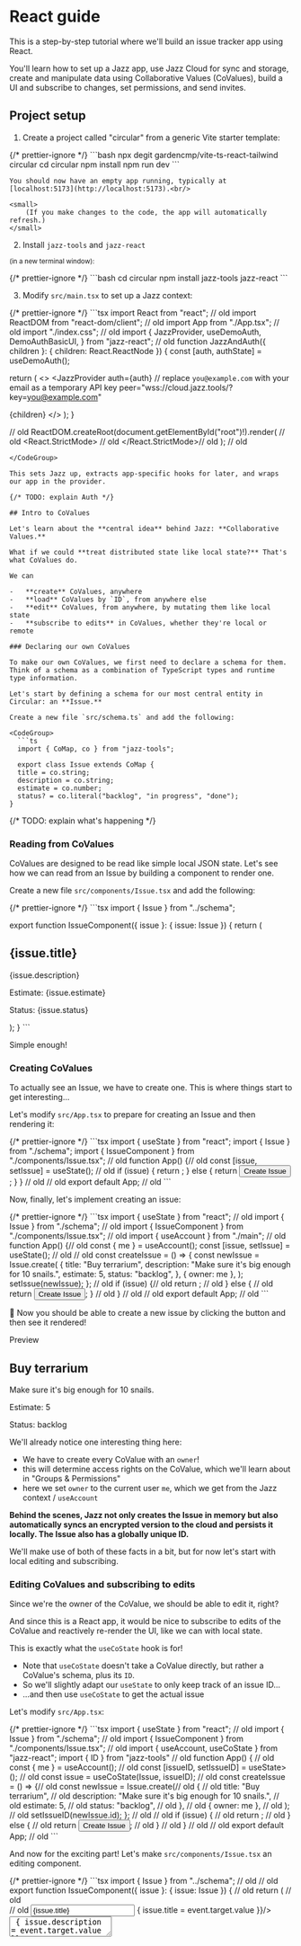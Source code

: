 
# React guide

This is a step-by-step tutorial where we'll build an issue tracker app using React.

You'll learn how to set up a Jazz app, use Jazz Cloud for sync and storage, create and manipulate data using
Collaborative Values (CoValues), build a UI and subscribe to changes, set permissions, and send invites.

## Project setup

1. Create a project called "circular" from a generic Vite starter template:

<CodeGroup>
  {/* prettier-ignore */}
  ```bash
  npx degit gardencmp/vite-ts-react-tailwind circular
  cd circular
  npm install
  npm run dev
  ```
</CodeGroup>

    You should now have an empty app running, typically at [localhost:5173](http://localhost:5173).<br/>

    <small>
        (If you make changes to the code, the app will automatically refresh.)
    </small>

2. Install `jazz-tools` and `jazz-react`<br/>

<small>(in a new terminal window):</small>

<CodeGroup>
  {/* prettier-ignore */}
  ```bash
  cd circular
  npm install jazz-tools jazz-react
  ```
</CodeGroup>

3. Modify `src/main.tsx` to set up a Jazz context:

<CodeGroup>
  {/* prettier-ignore */}
  ```tsx
  import React from "react"; // old
  import ReactDOM from "react-dom/client"; // old
  import App from "./App.tsx"; // old
  import "./index.css"; // old
  import {
  JazzProvider,
  useDemoAuth,
  DemoAuthBasicUI,
} from "jazz-react";
  // old
  function JazzAndAuth({ children }: { children: React.ReactNode }) {
  const [auth, authState] = useDemoAuth();

  return (
  <>
  <JazzProvider
  auth={auth}
  // replace `you@example.com` with your email as a temporary API key
  peer="wss://cloud.jazz.tools/?key=you@example.com"
>
  {children}
</JazzProvider>
<DemoAuthBasicUI appName="Circular" state={authState} />
</>
);
}

// old
ReactDOM.createRoot(document.getElementById("root")!).render( // old
<React.StrictMode> // old
  <JazzAndAuth>
    <App />
  </JazzAndAuth>
</React.StrictMode>// old
); // old
```
</CodeGroup>

This sets Jazz up, extracts app-specific hooks for later, and wraps our app in the provider.

{/* TODO: explain Auth */}

## Intro to CoValues

Let's learn about the **central idea** behind Jazz: **Collaborative Values.**

What if we could **treat distributed state like local state?** That's what CoValues do.

We can

-   **create** CoValues, anywhere
-   **load** CoValues by `ID`, from anywhere else
-   **edit** CoValues, from anywhere, by mutating them like local state
-   **subscribe to edits** in CoValues, whether they're local or remote

### Declaring our own CoValues

To make our own CoValues, we first need to declare a schema for them. Think of a schema as a combination of TypeScript types and runtime type information.

Let's start by defining a schema for our most central entity in Circular: an **Issue.**

Create a new file `src/schema.ts` and add the following:

<CodeGroup>
  ```ts
  import { CoMap, co } from "jazz-tools";

  export class Issue extends CoMap {
  title = co.string;
  description = co.string;
  estimate = co.number;
  status? = co.literal("backlog", "in progress", "done");
}
  ```
</CodeGroup>

{/* TODO: explain what's happening */}

### Reading from CoValues

CoValues are designed to be read like simple local JSON state. Let's see how we can read from an Issue by building a component to render one.

Create a new file `src/components/Issue.tsx` and add the following:

<CodeGroup>
  {/* prettier-ignore */}
  ```tsx
  import { Issue } from "../schema";

  export function IssueComponent({ issue }: { issue: Issue }) {
  return (
  <div className="grid grid-cols-6 text-sm border-r border-b [&>*]:p-2 [&>*]:border-l [&>*]:border-t">
  <h2>{issue.title}</h2>
<p className="col-span-3">{issue.description}</p>
<p>Estimate: {issue.estimate}</p>
<p>Status: {issue.status}</p>
</div>
);
}
```
</CodeGroup>

Simple enough!

### Creating CoValues

To actually see an Issue, we have to create one. This is where things start to get interesting...

Let's modify `src/App.tsx` to prepare for creating an Issue and then rendering it:

<CodeGroup>
  {/* prettier-ignore */}
  ```tsx
  import { useState } from "react";
  import { Issue } from "./schema";
  import { IssueComponent } from "./components/Issue.tsx";
  // old
  function App() {// old
  const [issue, setIssue] = useState<Issue>();
  // old
  if (issue) {
  return <IssueComponent issue={issue} />;
} else {
  return <button>Create Issue</button>;
}
} // old
// old
export default App; // old
```
</CodeGroup>

Now, finally, let's implement creating an issue:

<CodeGroup>
  {/* prettier-ignore */}
  ```tsx
  import { useState } from "react"; // old
  import { Issue } from "./schema"; // old
  import { IssueComponent } from "./components/Issue.tsx"; // old
  import { useAccount } from "./main";
  // old
  function App() {// old
  const { me } = useAccount();
  const [issue, setIssue] = useState<Issue>(); // old
  // old
  const createIssue = () => {
  const newIssue = Issue.create(
{
  title: "Buy terrarium",
  description: "Make sure it's big enough for 10 snails.",
  estimate: 5,
  status: "backlog",
},
{ owner: me },
  );
  setIssue(newIssue);
};
  // old
  if (issue) {// old
  return <IssueComponent issue={issue} />; // old
} else { // old
  return <button onClick={createIssue}>Create Issue</button>;
} // old
} // old
// old
export default App; // old
```
</CodeGroup>

🏁 Now you should be able to create a new issue by clicking the button and then see it rendered!

<div className="text-xs uppercase text-stone-400 dark:text-stone-600 tracking-wider -mb-3">
  Preview
</div>
<div className="p-3 md:-mx-3 rounded border border-stone-100 bg-white dark:bg-black not-prose">
  <div className="grid grid-cols-6 text-sm border-r border-b [&>*]:p-2 [&>*]:border-l [&>*]:border-t">
    <h2>Buy terrarium</h2>
    <p className="col-span-3">Make sure it's big enough for 10 snails.</p>
    <p>Estimate: 5</p>
    <p>Status: backlog</p>
  </div>
</div>

We'll already notice one interesting thing here:

-   We have to create every CoValue with an `owner`!
  -   this will determine access rights on the CoValue, which we'll learn about in "Groups & Permissions"
-   here we set `owner` to the current user `me`, which we get from the Jazz context / `useAccount`

**Behind the scenes, Jazz not only creates the Issue in memory but also automatically syncs an encrypted version to the cloud and persists it locally. The Issue also has a globally unique ID.**

We'll make use of both of these facts in a bit, but for now let's start with local editing and subscribing.

### Editing CoValues and subscribing to edits

Since we're the owner of the CoValue, we should be able to edit it, right?

And since this is a React app, it would be nice to subscribe to edits of the CoValue and reactively re-render the UI, like we can with local state.

This is exactly what the `useCoState` hook is for!

  -   Note that `useCoState` doesn't take a CoValue directly, but rather a CoValue's schema, plus its `ID`.
-   So we'll slightly adapt our `useState` to only keep track of an issue ID...
-   ...and then use `useCoState` to get the actual issue

Let's modify `src/App.tsx`:

<CodeGroup>
  {/* prettier-ignore */}
  ```tsx
  import { useState } from "react"; // old
  import { Issue } from "./schema"; // old
  import { IssueComponent } from "./components/Issue.tsx"; // old
  import { useAccount, useCoState } from "jazz-react";
  import { ID } from "jazz-tools"
  // old
  function App() { // old
  const { me } = useAccount(); // old
  const [issueID, setIssueID] = useState<ID<Issue>>();
  // old
  const issue = useCoState(Issue, issueID);
  // old
  const createIssue = () => {// old
  const newIssue = Issue.create(// old
{ // old
  title: "Buy terrarium", // old
  description: "Make sure it's big enough for 10 snails.", // old
  estimate: 5, // old
  status: "backlog", // old
}, // old
{ owner: me }, // old
  ); // old
  setIssueID(newIssue.id);
}; // old
  // old
  if (issue) { // old
  return <IssueComponent issue={issue} />; // old
} else { // old
  return <button onClick={createIssue}>Create Issue</button>; // old
} // old
} // old
// old
export default App; // old
```
</CodeGroup>

And now for the exciting part! Let's make `src/components/Issue.tsx` an editing component.

<CodeGroup>
  {/* prettier-ignore */}
  ```tsx
  import { Issue } from "../schema"; // old
  // old
  export function IssueComponent({ issue }: { issue: Issue }) { // old
  return ( // old
  <div className="grid grid-cols-6 text-sm border-r border-b [&>*]:p-2 [&>*]:border-l [&>*]:border-t"> // old
  <input type="text"
  value={issue.title}
  onChange={(event) => { issue.title = event.target.value }}/>
<textarea className="col-span-3"
          value={issue.description}
          onChange={(event) => { issue.description = event.target.value }}/>
<label className="flex">
  Estimate:
  <input type="number" className="text-right min-w-0"
         value={issue.estimate}
         onChange={(event) => { issue.estimate = Number(event.target.value) }}/>
</label>
<select
  value={issue.status}
  onChange={(event) => {
    issue.status = event.target.value as "backlog" | "in progress" | "done"
  }}
>
  <option value="backlog">Backlog</option>
  <option value="in progress">In Progress</option>
  <option value="done">Done</option>
</select>
</div> // old
); // old
} // old
```
</CodeGroup>

<div className="text-xs uppercase text-stone-400 dark:text-stone-600 tracking-wider -mb-3">
  Preview
</div>
<div className="p-3 md:-mx-3 rounded border border-stone-100 bg-white dark:bg-black not-prose">
  <div className="grid grid-cols-6 text-sm border-r border-b [&>*]:p-2 [&>*]:border-l [&>*]:border-t">
    <input type="text" value={"Buy terrarium"} />
    <input
      type="text"
      className="col-span-3"
      value={"Make sure it's big enough for 10 snails."}
    />
    <label className="flex">
      Estimate:{" "}
      <input type="number" value={5} className="text-right min-w-0" />
    </label>
    <select value={"backlog"}>
      <option value="backlog">Backlog</option>
      <option value="in progress">In Progress</option>
      <option value="done">Done</option>
    </select>
  </div>
</div>

🏁 Now you should be able to edit the issue after creating it!

You'll immediately notice that we're doing something non-idiomatic for React: we mutate the issue directly, by assigning to its properties.

This works because CoValues

-   intercept these edits
-   update their local view accordingly (React doesn't really care after rendering)
-   notify subscribers of the change (who will receive a fresh, updated view of the CoValue)

<aside className="text-sm border border-stone-300 dark:border-stone-700 rounded px-4 my-4 max-w-3xl [&_pre]:mx-0">
  <h4 className="not-prose text-base py-2 mb-3 px-4 border-b border-stone-300 dark:border-stone-700">💡 A Quick Overview of Subscribing to CoValues</h4>

  There are three main ways to subscribe to a CoValue:

  1.  Directly on an instance:

  <CodeGroup size="sm">
    ```ts
    const unsub = issue.subscribe([], (updatedIssue) => console.log(updatedIssue));
    ```
  </CodeGroup>

  2.  If you only have an ID (this will load the issue if needed):

  <CodeGroup size="sm">
    ```ts
    const unsub = Issue.subscribe(issueID, me, [], (updatedIssue) => {
    console.log(updatedIssue);
  });
    ```
  </CodeGroup>

  3.  If you're in a React component, to re-render reactively:

  `tsx
  const issue = useCoState(Issue, issueID);
  `


  By the way, `useCoState` is basically just an optimized version of
  <CodeGroup size="sm">
    ```ts
    function useCoState<V extends CoValue>(Schema: CoValueClass<V>, id?: ID<V>): V | undefined {
    const { me } = useAccount();
    const [value, setValue] = useState<V>();

    useEffect(() => Schema.subscribe(id, me, [], setValue), [id]);

    return value;
  }
    ```
  </CodeGroup>

</aside>

We have one subscriber on our Issue, with `useCoState` in `src/App.tsx`, which will cause the `App` component and its children **to** re-render whenever the Issue changes.

### Automatic local & cloud persistence

So far our Issue CoValues just looked like ephemeral local state. We'll now start exploring the first main feature that makes CoValues special: **automatic persistence.**

Actually, all the Issue CoValues we've created so far **have already been automatically persisted** to the cloud and locally - but we lose track of their ID after a reload.

So let's store the ID in the browser's URL and make sure our useState is in sync with that.

<CodeGroup>
  {/* prettier-ignore */}
  ```tsx
  import { useState } from "react"; // old
  import { Issue } from "./schema"; // old
  import { IssueComponent } from "./components/Issue.tsx"; // old
  import { useAccount, useCoState } from "jazz-react"; // old
  import { ID } from "jazz-tools" // old
  // old
  function App() { // old
  const { me } = useAccount(); // old
  const [issueID, setIssueID] = useState<ID<Issue> | undefined>(
  (window.location.search?.replace("?issue=", "") || undefined) as ID<Issue> | undefined,
  );
  // old
  const issue = useCoState(Issue, issueID); // old
  // old
  const createIssue = () => {// old
  const newIssue = Issue.create(// old
{ // old
  title: "Buy terrarium", // old
  description: "Make sure it's big enough for 10 snails.", // old
  estimate: 5, // old
  status: "backlog", // old
}, // old
{ owner: me }, // old
  ); // old
  setIssueID(newIssue.id); // old
  window.history.pushState({}, "", `?issue=${newIssue.id}`);
}; // old
  // old
  if (issue) { // old
  return <IssueComponent issue={issue} />; // old
} else { // old
  return <button onClick={createIssue}>Create Issue</button>; // old
} // old
} // old
// old
export default App; // old
```
</CodeGroup>

🏁 Now you should be able to create an issue, edit it, reload the page, and still see the same issue.

### Remote sync

To see that sync is also already working, try the following:

-   copy the URL to a new tab in the same browser window and see the same issue
-   edit the issue and see the changes reflected in the other tab!

This works because we load the issue as the same account that created it and owns it (remember how you set `{ owner: me }`).

But how can we share an Issue with someone else?

### Simple public sharing

We'll learn more about access control in "Groups & Permissions", but for now let's build a super simple way of sharing an Issue by just making it publicly readable & writable.

All we have to do is create a new group to own each new issue and add "everyone" as a "writer":

<CodeGroup>
  {/* prettier-ignore */}
  ```tsx
  import { useState } from "react"; // old
  import { Issue } from "./schema"; // old
  import { IssueComponent } from "./components/Issue.tsx"; // old
  import { useAccount, useCoState } from "jazz-react"; // old
  import { ID, Group } from "jazz-tools"
  // old
  function App() { // old
  const { me } = useAccount(); // old
  const [issueID, setIssueID] = useState<ID<Issue> | undefined>(// old
  (window.location.search?.replace("?issue=", "") || undefined) as ID<Issue> | undefined,// old
  ); // old
  // old
  const issue = useCoState(Issue, issueID); // old
  // old
  const createIssue = () => { // old
  const group = Group.create({ owner: me });
  group.addMember("everyone", "writer");
  // old
  const newIssue = Issue.create( // old
{ // old
  title: "Buy terrarium", // old
  description: "Make sure it's big enough for 10 snails.", // old
  estimate: 5, // old
  status: "backlog", // old
}, // old
{ owner: group },
  ); // old
  setIssueID(newIssue.id); // old
  window.history.pushState({}, "", `?issue=${newIssue.id}`); // old
}; // old
  // old
  if (issue) { // old
  return <IssueComponent issue={issue} />; // old
} else { // old
  return <button onClick={createIssue}>Create Issue</button>; // old
} // old
} // old
// old
export default App; // old
```
</CodeGroup>

🏁 Now you should be able to open the Issue (with its unique URL) on another device or browser, or send it to a friend and you should be able to **edit it together in realtime!**

This concludes our intro to the essence of CoValues. Hopefully you're starting to have a feeling for how CoValues behave and how they're magically available everywhere.

## Refs & auto-subscribe

Now let's have a look at how to compose CoValues into more complex structures and build a whole app around them.

Let's extend our two data model to include "Projects" which have a list of tasks and some properties of their own.

Using plain objects, you would probably type a Project like this:

<CodeGroup>
  ```ts
  type Project = {
  name: string;
  issues: Issue[];
};
  ```
</CodeGroup>

In order to create this more complex structure in a fully collaborative way, we're going to need _references_ that allow us to nest or link CoValues.

Add the following to `src/schema.ts`:

<CodeGroup>
  ```ts
  import { CoMap, CoList, co } from "jazz-tools";
  // old
  export class Issue extends CoMap { // old
  title = co.string; // old
  description = co.string; // old
  estimate = co.number; // old
  status? = co.literal("backlog", "in progress", "done"); // old
} // old
  // old
  export class ListOfIssues extends CoList.Of(co.ref(Issue)) {}

  export class Project extends CoMap {
  name = co.string;
  issues = co.ref(ListOfIssues);
}
  ```
</CodeGroup>

Now let's change things up a bit in terms of components as well.

First, we'll change `App.tsx` to create and render `Project`s instead of `Issue`s. (We'll move the `useCoState` into the `ProjectComponent` we'll create in a second).

<CodeGroup>
  {/* prettier-ignore */}
  ```tsx
  import { useState } from "react"; // old
  import { Project, ListOfIssues } from "./schema";
  import { ProjectComponent } from "./components/Project.tsx";
  import { useAccount } from "jazz-react";
  import { ID, Group } from "jazz-tools"
  // old
  function App() { // old
  const { me } = useAccount(); // old
  const [projectID, setProjectID] = useState<ID<Project> | undefined>(
  (window.location.search?.replace("?project=", "") || undefined) as ID<Project> | undefined
  );
  // old
  const issue = useCoState(Issue, issueID); // *bin*
  // old
  const createProject = () => {
  const group = Group.create({ owner: me });
  group.addMember("everyone", "writer");

  const newProject = Project.create(
{
  name: "New Project",
  issues: ListOfIssues.create([], { owner: group })
},
{ owner: group },
  );
  setProjectID(newProject.id);
  window.history.pushState({}, "", `?project=${newProject.id}`);
};
  // old
  if (projectID) {
  return <ProjectComponent projectID={projectID} />;
} else {
  return <button onClick={createProject}>Create Project</button>;
}
} // old
// old
export default App; // old
```
</CodeGroup>

Now we'll actually create the `ProjectComponent` that renders a `Project` and its `Issue`s.

Create a new file `src/components/Project.tsx` and add the following:

<CodeGroup>
  {/* prettier-ignore */}
  ```tsx
  import { ID } from "jazz-tools";
  import { Project, Issue } from "../schema";
  import { IssueComponent } from "./Issue.tsx";
  import { useCoState } from "jazz-react";

  export function ProjectComponent({ projectID }: { projectID: ID<Project> }) {
  const project = useCoState(Project, projectID);

  const createAndAddIssue = () => {
  project?.issues?.push(Issue.create({
  title: "",
  description: "",
  estimate: 0,
  status: "backlog",
}, { owner: project._owner }));
};

  return project ? (
  <div>
  <h1>{project.name}</h1>
<div className="border-r border-b">
  {project.issues?.map((issue) => (
    issue && <IssueComponent key={issue.id} issue={issue} />
  ))}
  <button onClick={createAndAddIssue}>Create Issue</button>
</div>
</div>
) : (
  <div>Loading project...</div>
);
}
```
</CodeGroup>

🏁 Now you should be able to create a project, add issues to it, share it, and edit it collaboratively!

Two things to note here:

-   We create a new Issue like before, and then push it into the `issues` list of the Project. By setting the `owner` to the Project's owner, we ensure that the Issue has the same access rights as the project itself.
-   We only need to use `useCoState` on the Project, and the nested `ListOfIssues` and each `Issue` will be **automatically loaded and subscribed to when we access them.**
-   However, because either the `Project`, `ListOfIssues`, or each `Issue` might not be loaded yet, we have to check for them being defined.

### Precise loading depths

The load-and-subscribe-on-access is a convenient way to have your rendering drive data loading (including in nested components!) and lets you quickly chuck UIs together without worrying too much about the shape of all data you'll need.

But you can also take more precise control over loading by defining a minimum-depth to load in `useCoState`:

<CodeGroup>
  {/* prettier-ignore */}
  ```tsx
  import { ID } from "jazz-tools";// old
  import { Project, Issue } from "../schema"; // old
  import { IssueComponent } from "./Issue.tsx"; // old
  import { useCoState } from "jazz-react"; // old
  // old
  export function ProjectComponent({ projectID }: { projectID: ID<Project> }) {// old
  const project = useCoState(Project, projectID, { issues: [{}] });

  const createAndAddIssue = () => {// old
  project?.issues.push(Issue.create({
  title: "",// old
  description: "",// old
  estimate: 0,// old
  status: "backlog",// old
}, { owner: project._owner }));// old
};// old
// old
  return project ? (// old
  <div>// old
  <h1>{project.name}</h1>// old
<div className="border-r border-b">// old
  {project.issues.map((issue) => (
    <IssueComponent key={issue.id} issue={issue} />
  ))}// old
  <button onClick={createAndAddIssue}>Create Issue</button>// old
</div>// old
</div>// old
) : (// old
  <div>Loading project...</div>// old
);// old
}// old
```
</CodeGroup>

The loading-depth spec `{ issues: [{}] }` means "in `Project`, load `issues` and load each item in `issues` shallowly". (Since an `Issue` doesn't have any further references, "shallowly" actually means all its properties will be available).

-   Now, we can get rid of a lot of coniditional accesses because we know that once `project` is loaded, `project.issues` and each `Issue` in it will be loaded as well.
-   This also results in only one rerender and visual update when everything is loaded, which is faster (especially for long lists) and gives you more control over the loading UX.

{/* TODO: explain about not loaded vs not set/defined and `_refs` basics */}

## Groups & permissions

We've seen briefly how we can use Groups to give everyone access to a Project,
and how we can use `{ owner: me }` to make something private to the current user.

### Groups / Accounts as permission scopes

This gives us a hint of how permissions work in Jazz: **every CoValue has an owner,
and the access rights on that CoValue are determined by its owner.**

- If the owner is an Account, only that Account can read and write the CoValue.
- If the owner is a Group, the access rights depend on the *role* of the Account (that is trying to access the CoValue) in that Group.
- `"reader"`s can read but not write to CoValues belonging to the Group.
- `"writer"`s can read and write to CoValues belonging to the Group.
- `"admin"`s can read and write to CoValues belonging to the Group *and can add and remove other members from the Group itself.*

### Creating invites

There is also an abstraction for creating *invitations to join a Group* (with a specific role) that you can use
to add people without having to know their Account ID.

Let's use these abstractions to build teams for a Project that we can invite people to.

Turns out, we're already mostly there! First, let's remove making the Project public:

<CodeGroup>
  {/* prettier-ignore */}
  ```tsx
  import { useState } from "react"; // old
  import { Project, ListOfIssues } from "./schema"; // old
  import { ProjectComponent } from "./components/Project.tsx"; // old
  import { useAccount } from "jazz-react"; // old
  import { ID, Group } from "jazz-tools" // old
  // old
  function App() { // old
  const { me } = useAccount(); // old
  const [projectID, setProjectID] = useState<ID<Project> | undefined>( // old
  (window.location.search?.replace("?project=", "") || undefined) as ID<Project> | undefined, // old
  ); // old
  // old
  const createProject = () => { // old
  const group = Group.create({ owner: me }); // old
  group.addMember("everyone", "writer"); // *bin*
  // old
  const newProject = Project.create( // old
{ // old
  name: "New Project", // old
  issues: ListOfIssues.create([], { owner: group }) // old
}, // old
{ owner: group }, // old
  ); // old
  setProjectID(newProject.id); // old
  window.history.pushState({}, "", `?project=${newProject.id}`); // old
}; // old
  // old
  if (projectID) { // old
  return <ProjectComponent projectID={projectID} />; // old
} else { // old
  return <button onClick={createProject}>Create Project</button>; // old
} // old
} // old
// old
export default App; // old
```
</CodeGroup>

Now, inside ProjectComponent, let's add a button to invite guests (read-only) or members (read-write) to the Project.

<CodeGroup>
  {/* prettier-ignore */}
  ```tsx
  import { ID } from "jazz-tools"; // old
  import { Project, Issue } from "../schema"; // old
  import { IssueComponent } from "./Issue.tsx"; // old
  import { useCoState } from "jazz-react"; // old
  import { createInviteLink } from "jazz-react";
  // old

  export function ProjectComponent({ projectID }: { projectID: ID<Project> }) {// old
  const project = useCoState(Project, projectID, { issues: [{}] }); // old

  const invite = (role: "reader" | "writer") => {
  const link = createInviteLink(project, role, { valueHint: "project" });
  navigator.clipboard.writeText(link);
};

  const createAndAddIssue = () => {// old
  project?.issues.push(Issue.create({ // old
  title: "",// old
  description: "",// old
  estimate: 0,// old
  status: "backlog",// old
}, { owner: project._owner }));// old
};// old
// old
  return project ? (// old
  <div>// old
  <h1>{project.name}</h1>// old
{project._owner?.myRole() === "admin" && (
  <>
    <button onClick={() => invite("reader")}>Invite Guest</button>
    <button onClick={() => invite("writer")}>Invite Member</button>
  </>
)}
<div className="border-r border-b">// old
  {project.issues.map((issue) => ( // old
    <IssueComponent key={issue.id} issue={issue} /> // old
  ))}// old
  <button onClick={createAndAddIssue}>Create Issue</button>// old
</div>// old
</div>// old
) : (// old
  <div>Loading project...</div>// old
);// old
}// old
```
</CodeGroup>

### Consuming invites

<ComingSoon/>
